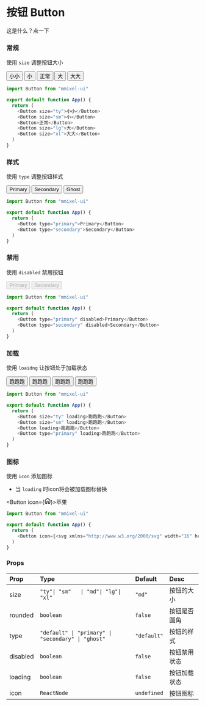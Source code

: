 # 按钮 Button

这是什么？点一下


### 常规

使用 `size` 调整按钮大小

<Button size="ty">小小</Button>
<Button size="sm">小</Button>
<Button>正常</Button>
<Button size="lg">大</Button>
<Button size="xl">大大</Button>

```js copy
import Button from "mmixel-ui"

export default function App() {
  return (
    <Button size="ty">小小</Button>
    <Button size="sm">小</Button>
    <Button>正常</Button>
    <Button size="lg">大</Button>
    <Button size="xl">大大</Button>
  )
}
```

### 样式

使用 `type` 调整按钮样式

<Button type="primary">Primary</Button>
<Button type="secondary">Secondary</Button>
<Button type="ghost">Ghost</Button>

```js copy
import Button from "mmixel-ui"

export default function App() {
  return (
    <Button type="primary">Primary</Button>
    <Button type="secondary">Secondary</Button>
  )
}
```

### 禁用

使用 `disabled` 禁用按钮

<Button type="primary" disabled>Primary</Button>
<Button type="secondary" disabled>Secondary</Button>

```js copy
import Button from "mmixel-ui"

export default function App() {
  return (
    <Button type="primary" disabled>Primary</Button>
    <Button type="secondary" disabled>Secondary</Button>
  )
}
```

### 加载

使用 `loaidng` 让按钮处于加载状态

<Button size="ty" loading>跑跑跑</Button>
<Button size="sm" loading>跑跑跑</Button>
<Button loading>跑跑跑</Button>
<Button type="primary" loading>跑跑跑</Button>

```js copy
import Button from "mmixel-ui"

export default function App() {
  return (
    <Button size="ty" loading>跑跑跑</Button>
    <Button size="sm" loading>跑跑跑</Button>
    <Button loading>跑跑跑</Button>
    <Button type="primary" loading>跑跑跑</Button>
  )
}
```

### 图标

使用 `icon` 添加图标

- 当 `loading` 时icon将会被加载图标替换

<Button icon={<svg xmlns="http://www.w3.org/2000/svg" width="16" height="16" viewBox="0 0 16 16"><path fill="currentColor" d="M6.906.664a1.749 1.749 0 0 1 2.187 0l5.25 4.2c.415.332.657.835.657 1.367v7.019A1.75 1.75 0 0 1 13.25 15h-3.5a.75.75 0 0 1-.75-.75V9H7v5.25a.75.75 0 0 1-.75.75h-3.5A1.75 1.75 0 0 1 1 13.25V6.23c0-.531.242-1.034.657-1.366l5.25-4.2Zm1.25 1.171a.25.25 0 0 0-.312 0l-5.25 4.2a.25.25 0 0 0-.094.196v7.019c0 .138.112.25.25.25H5.5V8.25a.75.75 0 0 1 .75-.75h3.5a.75.75 0 0 1 .75.75v5.25h2.75a.25.25 0 0 0 .25-.25V6.23a.25.25 0 0 0-.094-.195Z"/></svg>}>苹果</Button>

```js copy
import Button from "mmixel-ui"

export default function App() {
  return (
    <Button icon={<svg xmlns="http://www.w3.org/2000/svg" width="16" height="16" viewBox="0 0 16 16"><path fill="currentColor" d="M6.906.664a1.749 1.749 0 0 1 2.187 0l5.25 4.2c.415.332.657.835.657 1.367v7.019A1.75 1.75 0 0 1 13.25 15h-3.5a.75.75 0 0 1-.75-.75V9H7v5.25a.75.75 0 0 1-.75.75h-3.5A1.75 1.75 0 0 1 1 13.25V6.23c0-.531.242-1.034.657-1.366l5.25-4.2Zm1.25 1.171a.25.25 0 0 0-.312 0l-5.25 4.2a.25.25 0 0 0-.094.196v7.019c0 .138.112.25.25.25H5.5V8.25a.75.75 0 0 1 .75-.75h3.5a.75.75 0 0 1 .75.75v5.25h2.75a.25.25 0 0 0 .25-.25V6.23a.25.25 0 0 0-.094-.195Z"/></svg>}>苹果</Button>
  )
}
```

### Props

| Prop     | Type                                               | Default     | Desc         |
| :------- | :------------------------------------------------- | :---------- | :----------- |
| size     | `"ty"\| "sm"   \| "md"\| "lg"\| "xl"`              | `"md"`      | 按钮的大小   |
| rounded  | `boolean`                                          | `false`     | 按钮是否圆角 |
| type     | `"default" \| "primary" \| "secondary" \| "ghost"` | `"default"` | 按钮的样式   |
| disabled | `boolean`                                          | `false`     | 按钮禁用状态 |
| loading  | `boolean`                                          | `false`     | 按钮加载状态 |
| icon     | `ReactNode`                                        | `undefined` | 按钮图标     |
